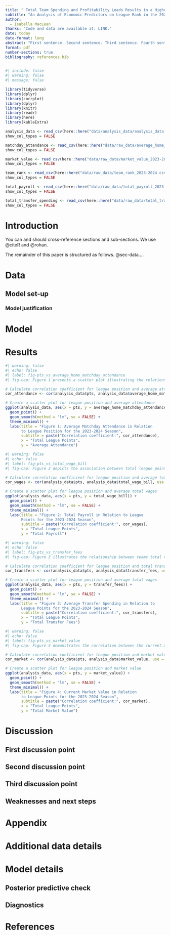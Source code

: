 ```yaml
---
title: " Total Team Spending and Profitability Leads Results in a Higher League Ranking in the English Premier League"
subtitle: "An Analysis of Economic Predictors on League Rank in the 2023-2024 Season"
author: 
  - Isabella MacLean
thanks: "Code and data are available at: LINK."
date: today
date-format: long
abstract: "First sentence. Second sentence. Third sentence. Fourth sentence."
format: pdf
number-sections: true
bibliography: references.bib
---
```


```r
#| include: false
#| warning: false
#| message: false

library(tidyverse)
library(dplyr)
library(corrplot)
library(dplyr)
library(knitr)
library(readr)
library(here)
library(kableExtra)

analysis_data <- read_csv(here::here("data/analysis_data/analysis_data.csv"))
show_col_types = FALSE

matchday_attendance <- read_csv(here::here("data/raw_data/average_home_matchday_attendance_2023-2024.csv"))
show_col_types = FALSE

market_value <- read_csv(here::here("data/raw_data/market_value_2023-2024.csv"))
show_col_types = FALSE

team_rank <- read_csv(here::here("data/raw_data/team_rank_2023-2024.csv"))
show_col_types = FALSE

total_payroll <- read_csv(here::here("data/raw_data/total_payroll_2023-2024.csv"))
show_col_types = FALSE

total_transfer_spending <- read_csv(here::here("data/raw_data/total_transfer_spending_2023-2024.csv"))
show_col_types = FALSE
```


# Introduction

You can and should cross-reference sections and sub-sections. We use @citeR and @rohan.

The remainder of this paper is structured as follows. @sec-data....



# Data {#sec-data}


## Model set-up


### Model justification

# Model

# Results

```r
#| warning: false
#| echo: false
#| label: fig-pts_vs_average_home_matchday_attendance
#| fig-cap: Figure 1 presents a scatter plot illustrating the relationship between total league points and average matchday attendance during the 2023-2024 season. Each point represents a team, plotted with their total points on the x-axis and their average home attendance on the y-axis. The trend line, added using linear regression analysis, suggests a correlation between team performance and matchday turnout. The correlation coefficient of 0.694060419947882 indicates a positive association with moderate correlation, where teams with higher league points tend to have greater average attendance.

# Calculate correlation coefficient for league position and average attendance
cor_attendance <- cor(analysis_data$pts, analysis_data$average_home_matchday_attendance, use = "complete.obs")

# Create a scatter plot for league position and average attendance
ggplot(analysis_data, aes(x = pts, y = average_home_matchday_attendance)) +
  geom_point() +
  geom_smooth(method = "lm", se = FALSE) +
  theme_minimal() +
  labs(title = "Figure 1: Average Matchday Attendance in Relation 
       to League Position for the 2023-2024 Season",
       subtitle = paste("Correlation coefficient:", cor_attendance),
       x = "Total League Points",
       y = "Average Attendance")
```

```r
#| warning: false
#| echo: false
#| label: fig-pts_vs_total_wage_bill
#| fig-cap: Figure 2 depicts the association between total league points and the total payroll for teams in the 2023-2024 season. Each point on the plot corresponds to a team, positioned according to their accumulated points for the season along the x-axis and their respective payroll on the y-axis. The linear regression trend line suggests a correlation between a team’s financial expenditure on payroll and their success in the league. A correlation coefficient of 0.770829037567151 reflects a positive relationship, implying that teams with higher payrolls may be more likely to accumulate greater league points.

# Calculate correlation coefficient for league position and average total wages
cor_wages <- cor(analysis_data$pts, analysis_data$total_wage_bill, use = "complete.obs")

# Create a scatter plot for league position and average total wages
ggplot(analysis_data, aes(x = pts, y = total_wage_bill)) +
  geom_point() +
  geom_smooth(method = "lm", se = FALSE) +
  theme_minimal() +
  labs(title = "Figure 2: Total Payroll in Relation to League 
       Points for the 2023-2024 Season",
       subtitle = paste("Correlation coefficient:", cor_wages),
       x = "Total League Points",
       y = "Total Payroll")
```

```r
#| warning: false
#| echo: false
#| label: fig-pts_vs_transfer_fees
#| fig-cap: Figure 3 illustrates the relationship between teams total transfer spending and their corresponding league points for the 2023-2024 season. The scatter plot shows each team as a distinct point, positioned by their total league points on the x-axis and their transfer spending on the y-axis. The trend line, calculated with linear regression, indicates a moderate positive correlation, with a correlation coefficient of approximately 0.417985956450557. This suggests that higher league points tend to coincide with increased transfer spending, although the relationship is not strongly linear.

# Calculate correlation coefficient for league position and total transfer fees
cor_transfers <- cor(analysis_data$pts, analysis_data$transfer_fees, use = "complete.obs")

# Create a scatter plot for league position and average total wages
ggplot(analysis_data, aes(x = pts, y = transfer_fees)) +
  geom_point() +
  geom_smooth(method = "lm", se = FALSE) +
  theme_minimal() +
  labs(title = "Figure 3: Average Transfer Spending in Relation to 
       League Points for the 2023-2024 Season",
       subtitle = paste("Correlation coefficient:", cor_transfers),
       x = "Total League Points",
       y = "Total Transfer Fees")
```
```r
#| warning: false
#| echo: false
#| label: fig-pts_vs_market_value
#| fig-cap: Figure 4 demonstrates the correlation between the current market value of teams and their accumulated league points for the 2023-2024 season. The scatter plot places each team by the total points they have secured on the x-axis against their market value on the y-axis. A pronounced upward trend represented by the linear regression line, with a correlation coefficient of 0.849962012423038, indicates a strong positive relationship. This suggests that teams with higher market values tend to amass more league points, underlining a potential link between financial strength and on-field success.

# Calculate correlation coefficient for league position and market value
cor_market <- cor(analysis_data$pts, analysis_data$market_value, use = "complete.obs")

# Create a scatter plot for league position and market value
ggplot(analysis_data, aes(x = pts, y = market_value)) +
  geom_point() +
  geom_smooth(method = "lm", se = FALSE) +
  theme_minimal() +
  labs(title = "Figure 4: Current Market Value in Relation 
       to League Points for the 2023-2024 Season",
       subtitle = paste("Correlation coefficient:", cor_market),
       x = "Total League Points",
       y = "Total Market Value")
```


# Discussion

## First discussion point {#sec-first-point}

## Second discussion point

## Third discussion point

## Weaknesses and next steps

\newpage

\appendix

# Appendix {-}


# Additional data details

# Model details {#sec-model-details}

## Posterior predictive check

## Diagnostics

\newpage


# References


